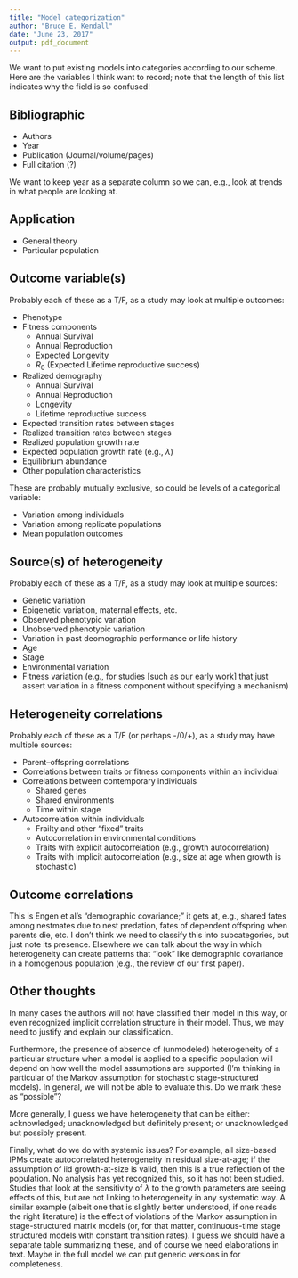 ```yaml
---
title: "Model categorization"
author: "Bruce E. Kendall"
date: "June 23, 2017"
output: pdf_document
---
```


We want to put existing models into categories according to our scheme. Here are the variables I think want to record; note that the length of this list indicates why the field is so confused!

## Bibliographic
- Authors
- Year
- Publication (Journal/volume/pages)
- Full citation (?)

We want to keep year as a separate column so we can, e.g., look at trends in what people are looking at.

## Application
- General theory
- Particular population

## Outcome variable(s)
Probably each of these as a T/F, as a study may look at multiple outcomes:

- Phenotype
- Fitness components
    - Annual Survival
    - Annual Reproduction
    - Expected Longevity
    - $R_0$ (Expected Lifetime reproductive success)
- Realized demography
    - Annual Survival
    - Annual Reproduction
    - Longevity
    - Lifetime reproductive success
- Expected transition rates between stages
- Realized transition rates between stages
- Realized population growth rate
- Expected population growth rate (e.g., $\lambda$)
- Equilibrium abundance
- Other population characteristics

These are probably mutually exclusive, so could be levels of a categorical variable:

- Variation among individuals
- Variation among replicate populations
- Mean population outcomes

## Source(s) of heterogeneity
Probably each of these as a T/F, as a study may look at multiple sources:

- Genetic variation
- Epigenetic variation, maternal effects, etc.
- Observed phenotypic variation
- Unobserved phenotypic variation
- Variation in past deomographic performance or life history
- Age
- Stage
- Environmental variation
- Fitness variation (e.g., for studies [such as our early work] that just assert variation in a fitness component without specifying a mechanism)

## Heterogeneity correlations
Probably each of these as a T/F (or perhaps -/0/+), as a study may have multiple sources:

- Parent--offspring correlations
- Correlations between traits or fitness components within an individual
- Correlations between contemporary individuals
    - Shared genes
    - Shared environments
    - Time within stage
- Autocorrelation within individuals 
    - Frailty and other "fixed" traits
    - Autocorrelation in environmental conditions
    - Traits with explicit autocorrelation (e.g., growth autocorrelation)
    - Traits with implicit autocorrelation (e.g., size at age when growth is stochastic)

## Outcome correlations
This is Engen et al's "demographic covariance;" it gets at, e.g., shared fates among nestmates due to nest predation, fates of dependent offspring when parents die, etc. I don't think we need to classify this into subcategories, but just note its presence. Elsewhere we can talk about the way in which heterogeneity can create patterns that "look" like demographic covariance in a homogenous population (e.g., the review of our first paper).


## Other thoughts
In many cases the authors will not have classified their model in this way, or even recognized implicit correlation structure in their model. Thus, we may need to justify and explain our classification.

Furthermore, the presence of absence of (unmodeled) heterogeneity of a particular structure when a model is applied to a specific population will depend on how well the model assumptions are supported (I'm thinking in particular of the Markov assumption for stochastic stage-structured models). In general, we will not be able to evaluate this. Do we mark these as "possible"?

More generally, I guess we have heterogeneity that can be either: acknowledged; unacknowledged but definitely present; or unacknowledged but possibly present.

Finally, what do we do with systemic issues? For example, all size-based IPMs create autocorrelated heterogeneity in residual size-at-age; if the assumption of iid growth-at-size is valid, then this is a true reflection of the population. No analysis has yet recognized this, so it has not been studied. Studies that look at the sensitivity of $\lambda$ to the growth parameters are seeing effects of this, but are not linking to heterogeneity in any systematic way. A similar example (albeit one that is slightly better understood, if one reads the right literature) is the effect of violations of the Markov assumption in stage-structured matrix models (or, for that matter, continuous-time stage structured models with constant transition rates). I guess we should have a separate table summarizing these, and of course we need elaborations in text. Maybe in the full model we can put generic versions in for completeness.
